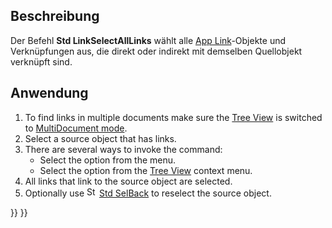 <languages/>

{{Docnav/de
|[[Std_LinkSelectLinkedFinal/de| ZumLetztenVerknüpftenObjektGehen]]
|[[Std_TreeSyncView/de|BaumSyncAnsicht]]
|[[Std_View_Menu/de|Std Menü Ansicht]]
|IconL=Std_LinkSelectLinkedFinal.svg
|IconR=Std_TreeSyncView.svg
|IconC=Freecad.svg
}}

{{GuiCommand/de
|Name=Std LinkSelectAllLinks
|Name/de=Std VerknüpfungsAuswahlAllerVerknüpfungen
|MenuLocation=Ansicht → Verknüpfungsnavigation → Alle Verknüpfungen auswählen
|Workbenches=All
|Version=0.19
|SeeAlso=[[Std_LinkSelectLinked/de|Std ZumVerknüpftenObjektGehen]], [[Std_LinkSelectLinkedFinal/de|Std ZumLetztenVerknüpftenObjektGehen]]
}}

<span id="Description"></span>
==Beschreibung==

Der Befehl '''Std LinkSelectAllLinks''' wählt alle [[App_Link/de|App Link]]-Objekte und Verknüpfungen aus, die direkt oder indirekt mit demselben Quellobjekt verknüpft sind.

<span id="Usage"></span>
==Anwendung==

# To find links in multiple documents make sure the [[Tree_View|Tree View]] is switched to [[Std_TreeMultiDocument|MultiDocument mode]].
# Select a source object that has links.
# There are several ways to invoke the command:
#* Select the {{MenuCommand|View → Link Navigation → [[Image:Std_LinkSelectAllLinks.svg|16px]] Select All Links}} option from the menu.
#* Select the {{MenuCommand|Link Actions → [[Image:Std_LinkSelectAllLinks.svg|16px]] Select All Links}} option from the [[Tree_View|Tree View]] context menu.
# All links that link to the source object are selected.
# Optionally use [[Image:Std_SelBack.svg|16px]] [[Std_SelBack|Std SelBack]] to reselect the source object.

{{Docnav/de
|[[Std_LinkSelectLinkedFinal/de| ZumLetztenVerknüpftenObjektGehen]]
|[[Std_TreeSyncView/de|BaumSyncAnsicht]]
|[[Std_View_Menu/de|Std Menü Ansicht]]
|IconL=Std_LinkSelectLinkedFinal.svg
|IconR=Std_TreeSyncView.svg
|IconC=Freecad.svg
}}

{{Std_Base_navi{{#translation:}}}}
{{Userdocnavi{{#translation:}}}}